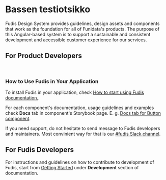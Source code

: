 
<Meta title="Documentation/Introduction/Introduction" />

# Bassen testiotsikko

Fudis Design System provides guidelines, design assets and components that work as the foundation for all of Funidata's products. The purpose of this Angular-based system is to support a sustainable and consistent development and accessible customer experience for our services.

## For Product Developers

<br />

### How to Use Fudis in Your Application

To install Fudis in your application, check [How to start using Fudis documentation.](/docs/documentation-introduction-how-to-start-using-fudis--page).

For each component's documentation, usage guidelines and examples check **Docs** tab in component's Storybook page. E. g. [Docs tab for Button component](/docs/components-button--all-variants).

If you need support, do not hesitate to send message to Fudis developers and maintainers. Most convinient way for that is our [#fudis Slack channel](https://sisudev.slack.com/archives/C03G46K6LG1).

## For Fudis Developers

For instructions and guidelines on how to contribute to development of Fudis, start from [Getting Started](/docs/documentation-development-getting-started--page) under **Development** section of documentation.
